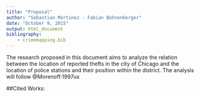 ```yaml
---
title: "Proposal"
author: "Sebastian Martinez - Fabian Bohnenberger"
date: "October 9, 2015"
output: html_document
bibliography:
    - crimemapping.bib
---
```


The research proposed in this document aims to analyze the relation between the location of reported thefts in the city of Chicago and the location of police stations and their position within the district. 
The analysis will follow @Morenoff:1997ux

##Cited Works: